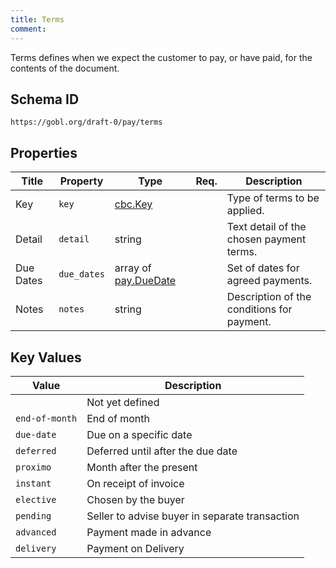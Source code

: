 ```yaml
---
title: Terms
comment: 
---
```


Terms defines when we expect the customer to pay, or have paid, for the contents of the document.

## Schema ID

`https://gobl.org/draft-0/pay/terms`

## Properties

| Title     | Property    | Type                                          | Req. | Description                                |
|-----------|-------------|-----------------------------------------------|------|--------------------------------------------|
| Key       | `key`       | [cbc.Key](/draft-0/cbc/key)                   |      | Type of terms to be applied.               |
| Detail    | `detail`    | string                                        |      | Text detail of the chosen payment terms.   |
| Due Dates | `due_dates` | array of [pay.DueDate](/draft-0/pay/due_date) |      | Set of dates for agreed payments.          |
| Notes     | `notes`     | string                                        |      | Description of the conditions for payment. |

## Key Values

| Value          | Description                                    |
|----------------|------------------------------------------------|
|                | Not yet defined                                |
| `end-of-month` | End of month                                   |
| `due-date`     | Due on a specific date                         |
| `deferred`     | Deferred until after the due date              |
| `proximo`      | Month after the present                        |
| `instant`      | On receipt of invoice                          |
| `elective`     | Chosen by the buyer                            |
| `pending`      | Seller to advise buyer in separate transaction |
| `advanced`     | Payment made in advance                        |
| `delivery`     | Payment on Delivery                            |

